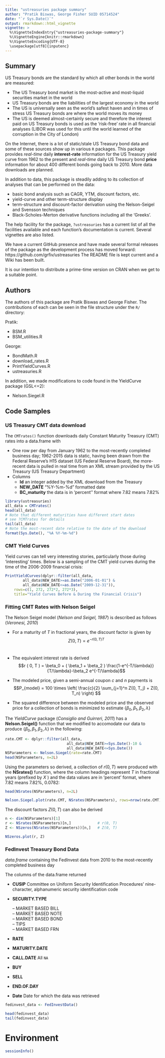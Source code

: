 ```yaml
---
title: "ustreasuries package summary"
author: "Pratik Biswas, George Fisher SUID 05714524"
date: "`r Sys.Date()`"
output: rmarkdown::html_vignette
vignette: >
  %\VignetteIndexEntry{"ustreasuries-package-summary"}
  %\VignetteEngine{knitr::rmarkdown}
  %\VignetteEncoding{UTF-8}
  \usepackage[utf8]{inputenc}
---
```


## Summary

US Treasury bonds are the standard by which all other bonds in the world are measured:   

* The US Treasury bond market is the most-active and most-liquid securities market in the world   
* US Treasury bonds are the liabilities of the largest economy in the world  
* The US is universally seen as the world's safest haven and in times of stress US Treasury bonds are where the world moves its money   
* The US is deemed almost-certainly secure and therefore the interest paid on US Treasury bonds is used as the 'risk-free' rate in all financial analyses (LIBOR was used for this until the world learned of the corruption in the City of London)

On the Internet, there is a lot of static/stale US Treasury bond data and some of these sources show up in various `R` packages. This package provides *real-time* daily **interest-rate** information for the US Treasury yield curve from 1962 to the present and *real-time* daily US Treasury bond **price** information for about 400 different bonds going back to 2010. More data downloads are planned.   

In addition to data, this package is steadily adding to its collection of analyses that can be performed on the data: 

* basic bond analysis such as CAGR, YTM, discount factors, etc.   
* yield-curve and other term-structure display   
* term-structure and discount-factor derivation using the Nelson-Seigel and Svensson techniques   
* Black-Scholes-Merton derivative functions including all the 'Greeks'.

The help facility for the package, `?ustreasuries` has a current list of all the facilities available and each function's documentation is current. Several vignettes are also listed.   

We have a current GitHub presence and have made several formal releases of the package as the development process has moved forward: https://github.com/grfiv/ustreasuries The README file is kept current and a Wiki has been built.   

It is our intention to distribute a prime-time version on CRAN when we get to a suitable point.

## Authors

The authors of this package are Pratik Biswas and George Fisher. The contributions of each can be seen in the file structure under the `R/` directory:

Pratik:   

* BSM.R   
* BSM_utilities.R   

George:   

* BondMath.R   
* download_rates.R  
* PrintYieldCurves.R   
* ustreasuries.R   

In addition, we made modifications to code found in the YieldCurve package (GSL<=2):   

* Nelson.Siegel.R   

## Code Samples

### US Treasury CMT data download   

The `CMTrates()` function downloads daily Constant Maturity Treasury (CMT) rates
into a data.frame with   

* One row per day from January 1962 to the most-recently completed business
day; 1962-2015 data is static, having been drawn from the Federal Reserve’s
H15 dataset (US Federal Reserve Board), the more-recent data is pulled in
real time from an XML stream provided by the US Treasury (US Treasury
Department)   
* Columns
    * **Id** an integer added by the XML download from the Treasury
    * **NEW_DATE** "%Y-%m-%d" formatted date
    * **BC_maturity** the data is in 'percent’' format where 7.82 means 7.82%   
    
```r
library(ustreasuries)
all_data = CMTrates()
head(all_data)
# Note that different maturities have different start dates
# see ?CMTrates for details
tail(all_data)
# Note the most-recent date relative to the date of the download
format(Sys.Date(), "%A %Y-%m-%d")
```   

### CMT Yield Curves   

Yield curves can tell very interesting stories, particularly those during 'interesting'
times. Below is a sampling of the CMT yield curves during the time of the 2006-2009
financial crisis:   
```r
PrintYieldCurves(dplyr::filter(all_data,
        all_data$NEW_DATE>=as.Date("2006-01-01") &
        all_data$NEW_DATE<=as.Date("2009-12-31")),
    rows=c(1, 272, 272*2, 272*3),
    title="Yield Curves Before & During the Financial Crisis")
```   

### Fitting CMT Rates with Nelson Seigel
The Nelson Seigel model (*Nelson and Seigel, 1987*) is described as follows (*Veronesi,
2010*)   

* For a maturity of $T$ in fractional years, the discount factor is given by
$$Z ( 0, T ) = e^{− r ( 0,T ) T}$$   
* The equivalent interest rate is derived
$$r ( 0, T ) = \beta_0 + ( \beta_1 + \beta_2 ) \frac{1-e^{-T/\lambda}}{T/\lambda}-\beta_2 e^{-T/\lambda}$$ 
* The modeled price, given a semi-annual coupon $c$ and $n$ payments is   
$$P_{model} =  100 \times \left( \frac{c}{2} \sum_{j=1}^n Z(0, T_j) + Z(0, T_n) \right)  $$
    
* The squared difference between the modeled price and the observed price for
a collection of bonds is minimized to estimate $\{\beta_0, \beta_1, \beta_2, \lambda\}$   

The *YieldCurve* package (*Consiglio and Guirreri, 2011*) has a **Nelson.Seigel()**
function that we modified to accomodate our data to produce $\{\beta_0, \beta_1, \beta_2, \lambda\}$ in the following:   

```r
rate.CMT <- dplyr::filter(all_data,
                            all_data$NEW_DATE>=Sys.Date()-10 &
                            all_data$NEW_DATE<=Sys.Date())
NSParameters <- Nelson.Siegel(rate=rate.CMT)
head(NSParameters, n=2L)
```   
Using the parameters so derived, a collection of $r ( 0, T )$ were produced with the
**NSrates()** function, where the column headings represent $T$ in fractional years
(prefixed by $X$ ) and the data values are in 'percent' format, where 7.82 means
7.82%, 0.0782:   

```r
head(NSrates(NSParameters), n=2L)
```   

```r
Nelson.Siegel.plot(rate.CMT, NSrates(NSParameters), rows=nrow(rate.CMT))
```

The discount factors $Z(0, T)$ can also be derived

```r
n <- dim(NSParameters)[1]
r <- NSrates(NSParameters)[n,]            # r(0, T)
Z <- NSzeros(NSrates(NSParameters))[n,]   # Z(0, T)

NSzeros.plot(r, Z)
```

### FedInvest Treasury Bond Data   

*data.frame* containing the FedInvest data from 2010 to the most-recently completed business day   

The columns of the data.frame returned   

* **CUSIP** Committee on Uniform Security Identification Procedures’ nine-character, alphanumeric security identification code
* **SECURITY.TYPE**   

    – MARKET BASED BILL   
    – MARKET BASED NOTE   
    – MARKET BASED BOND   
    – TIPS   
    – MARKET BASED FRN      
    
* **RATE**
* **MATURITY.DATE**
* **CALL.DATE** All `NA`
* **BUY**
* **SELL**
* **END.OF.DAY**
* **Date** Date for which the data was retrieved

```r
fedinvest_data <- FedInvestData()

head(fedinvest_data)
tail(fedinvest_data)
```

# Environment
```r
sessionInfo()
```





